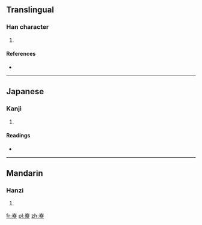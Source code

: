 ==Translingual==

===Han character===
{{Han char|rn=46|rad=山|as=12|sn=15|four=2290<sub>6</sub>|canj=山大金火 (UKCF), X山大金火 (XUKCF)}}

# {{defn|Han|sort=山12}}

====References====
* {{Han ref|kx=0319.460|dkj=08478|dj=0620.050|hdz=10797.070|uh=5D9A|ud=23962|bh=E56C|bd=58732}}

----

==Japanese==

===Kanji===
{{ja-kanji|grade=|rs=山12}}

# {{defn|Japanese|sort=山12}}

====Readings====
* {{ja-readings|on=[[りょう]] (ryō)|kun=}}

----

==Mandarin==

===Hanzi===
{{cmn-hanzi|pin=[[liáo]] ([[liao2]])|wg=liao<sup>2</sup>}}

# {{defn|Mandarin|sort=山12}}

[[fr:嶚]]
[[pl:嶚]]
[[zh:嶚]]